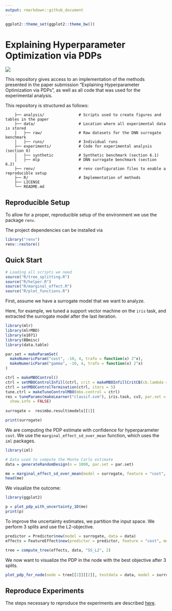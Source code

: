 ```yaml
---
output: rmarkdown::github_document
---
```


```r
ggplot2::theme_set(ggplot2::theme_bw())
```

# Explaining Hyperparameter Optimization via PDPs

![](docs/images/tree_example.png)<!-- -->

This repository gives access to an implementation of the methods presented in the paper submission "Explaining Hyperparameter Optimization via PDPs", as well as all code that was used for the experimental analysis. 

This repository is structured as follows: 

```
    ├── analysis/               # Scripts used to create figures and tables in the paper
    ├── data/                   # Location where all experimental data is stored
    │   ├── raw/                # Raw datasets for the DNN surrogate benchmark
    │   ├── runs/               # Individual runs 
    ├── experiments/            # Code for experimental analysis (section 6)
    │   ├── synthetic           # Synthetic benchmark (section 6.1)
    │   ├── mlp                 # DNN surrogate benchmark (section 6.2)
    ├── renv/                   # renv configuration files to enable a reproducible setup 
    ├── R/                      # Implementation of methods 
    ├── LICENSE
    └── README.md               
```    

## Reproducible Setup 

To allow for a proper, reproducible setup of the environment we use the package `renv`. 

The project dependencies can be installed via 

```r
library("renv")
renv::restore()
```

## Quick Start  

```r
# Loading all scripts we need
source("R/tree_splitting.R")
source("R/helper.R")
source("R/marginal_effect.R")
source("R/plot_functions.R")
```

First, assume we have a surrogate model that we want to analyze. 

Here, for example, we tuned a support vector machine on the `iris` task, and extracted the surrogate model after the last iteration. 

```r
library(mlr)
library(mlrMBO)
library(e1071)
library(BBmisc)
library(data.table)

par.set = makeParamSet(
  makeNumericParam("cost", -10, 4, trafo = function(x) 2^x),
  makeNumericParam("gamma", -10, 4, trafo = function(x) 2^x)
)

ctrl = makeMBOControl()
ctrl = setMBOControlInfill(ctrl, crit = makeMBOInfillCritCB(cb.lambda = 1))
ctrl = setMBOControlTermination(ctrl, iters = 5)
tune.ctrl = makeTuneControlMBO(mbo.control = ctrl)
res = tuneParams(makeLearner("classif.svm"), iris.task, cv3, par.set = par.set, control = tune.ctrl,
  show.info = FALSE)
  
surrogate =  res$mbo.result$models[[1]]

print(surrogate)
```

We are computing the PDP estimate with confidence for hyperparameter `cost`. We use the `marginal_effect_sd_over_mean` function, which uses the `iml` packages. 

```r
library(iml)

# Data used to compute the Monte Carlo estimate
data = generateRandomDesign(n = 1000, par.set = par.set)

me = marginal_effect_sd_over_mean(model = surrogate, feature = "cost", data = data, method = "pdp_var")
head(me)
```

We visualize the outcome: 

```r
library(ggplot2)

p = plot_pdp_with_uncertainty_1D(me)
print(p)
```

To improve the uncertainty estimates, we partition the input space. We perform 3 splits and use the L2-objective. 

```r
predictor = Predictor$new(model = surrogate, data = data)
effects = FeatureEffect$new(predictor = predictor, feature = "cost", method = "pdp")

tree = compute_tree(effects, data, "SS_L2", 2)
```

We now want to visualize the PDP in the node with the best objective after 3 splits. 

```r
plot_pdp_for_node(node = tree[[2]][[2]], testdata = data, model = surrogate, pdp.feature = "cost", grid.size = 20)
```


## Reproduce Experiments 

The steps necessary to reproduce the experiments are described [here](benchmarks/README.md).
